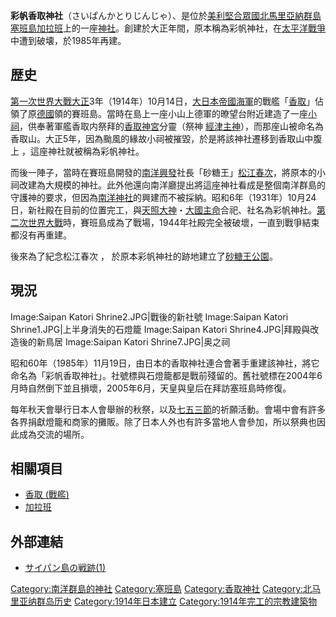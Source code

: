 {{Otheruses|香取神宮|subject=彩帆香取神社|other=日本的香取神宮}}
{{日本神社
| name = 彩帆香取神社
| img = Image:Saipan Shrine.JPG
| img_capt = 原神社的鳥居和石燈籠
| image_width = 250px
| nihongo =彩帆香取神社
| hiragana =さいぱんかとりじんじゃ
| romaji =Sai pan ka toriji n ja
| location = [[南洋群島|南洋群島]][[塞班島|塞班島]][[加拉班|加拉班]]
| god = [[經津主神|經津主神]]、[[天照大神|天照大神]]、[[大國主命|大國主命]]
| type = 
| struct =  
| open_year = 1914年（日大正3年）
| close_year = 
| cere_date = 10月24日
|}}
'''彩帆香取神社'''（さいぱんかとりじんじゃ）、是位於[[美利堅合眾國|美利堅合眾國]][[北馬里亞納群島|北馬里亞納群島]][[塞班島|塞班島]][[加拉班|加拉班]]上的一座[[神社|神社]]。創建於大正年間，原本稱為彩帆神社，在[[太平洋戰爭|太平洋戰爭]]中遭到破壊，於1985年再建。

==歴史==
[[第一次世界大戰|第一次世界大戰]][[大正|大正]]3年（1914年）10月14日，[[大日本帝國海軍|大日本帝國海軍]]的戰艦「[[香取號戰艦|香取]]」佔領了原[[德國|德國]]領的賽班島。當時在島上一座小山上德軍的暸望台附近建造了一座[[祠_(神道)|小祠]]，供奉著軍艦香取内祭拜的[[香取神宮|香取神宮]]分靈（祭神 [[經津主神|經津主神]]），而那座山被命名為香取山。大正5年，因為颱風的緣故小祠被摧毀，於是將該神社遷移到香取山中腹上 ，這座神社就被稱為彩帆神社。

而後一陣子，當時在賽班島開發的[[南洋興發|南洋興發]]社長「砂糖王」[[松江春次|松江春次]]，將原本的小祠改建為大規模的神社。此外他還向南洋廳提出將這座神社看成是整個南洋群島的守護神的要求，但因為[[南洋神社|南洋神社]]的興建而不被採納。昭和6年（1931年）10月24日，新社殿在目前的位置完工，與[[天照大神|天照大神]]・[[大國主命|大國主命]]合祀、社名為彩帆神社。[[第二次世界大戰|第二次世界大戰]]時，賽班島成為了戰場，1944年社殿完全被破壞，一直到戰爭結束都沒有再重建。

後來為了紀念松江春次 ， 於原本彩帆神社的跡地建立了[[砂糖王公園|砂糖王公園]]。

== 現況 ==
<gallery>
Image:Saipan Katori Shrine2.JPG|戰後的新社號
Image:Saipan Katori Shrine1.JPG|上半身消失的石燈籠
Image:Saipan Katori Shrine4.JPG|拜殿與改造後的新鳥居
Image:Saipan Katori Shrine7.JPG|奥之祠
</gallery>

昭和60年（1985年）11月19日，由日本的香取神社連合會著手重建該神社，將它命名為「彩帆香取神社」。社號標與石燈籠都是戰前殘留的。舊社號標在2004年6月時自然倒下並且損壞，2005年6月，天皇與皇后在拜訪塞班島時修復。

每年秋天會舉行日本人會舉辦的秋祭，以及[[七五三節|七五三節]]的祈願活動。會場中會有許多各界捐獻燈籠和商家的攤販。除了日本人外也有許多當地人會參加，所以祭典也因此成為交流的場所。

== 相關項目 ==
{{Commonscat|Saipan-Katori-jinja}}
* [[香取_(戰艦)|香取 (戰艦)]]
* [[加拉班|加拉班]]

==外部連結==
*[https://web.archive.org/web/20090628134345/http://moijan3.hp.infoseek.co.jp/ikou3/ikou-saipan-1.htm サイパン島の戦跡(1)]
[[Category:南洋群島的神社|Category:南洋群島的神社]]
[[Category:塞班島|Category:塞班島]]
[[Category:香取神社|Category:香取神社]]
[[Category:北马里亚纳群岛历史|Category:北马里亚纳群岛历史]]
[[Category:1914年日本建立|Category:1914年日本建立]]
[[Category:1914年完工的宗教建築物|Category:1914年完工的宗教建築物]]